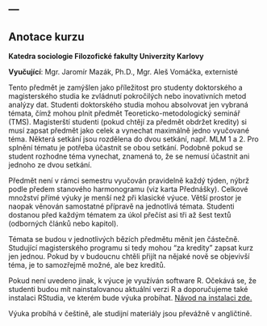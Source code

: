 ---
---

## Anotace kurzu

**Katedra sociologie Filozofické fakulty Univerzity Karlovy**

**Vyučující**: Mgr. Jaromír Mazák, Ph.D., Mgr. Aleš Vomáčka, externisté

Tento předmět je zamýšlen jako příležitost pro studenty doktorského a magisterského studia ke zvládnutí pokročilých nebo inovativních metod analýzy dat. Studenti doktorského studia mohou absolvovat jen vybraná témata, čímž mohou plnit předmět Teoreticko-metodologický seminář (TMS). Magisterští studenti (pokud chtějí za předmět obdržet kredity) si musí zapsat předmět jako celek a vynechat maximálně jedno vyučované téma. Některá setkání jsou rozdělena do dvou setkání, např. MLM 1 a 2. Pro splnění tématu je potřeba účastnit se obou setkání. Podobně pokud se student rozhodne téma vynechat, znamená to, že se nemusí účastnit ani jednoho ze dvou setkání.

Předmět není v rámci semestru vyučován pravidelně každý týden, nýbrž podle předem stanového harmonogramu (viz karta Přednášky). Celkové množství přímé výuky je menší než při klasické výuce. Větší prostor je naopak věnován samostatné přípravě na jednotlivá témata. Studenti dostanou před každým tématem za úkol přečíst asi tři až šest textů (odborných článků nebo kapitol).

Témata se budou v jednotlivých bězích předmětu měnit jen částečně. Studující magisterského programu si tedy mohou "za kredity" zapsat kurz jen jednou. Pokud by v budoucnu chtěli přijít na nějaké nově se objevivší téma, je to samozřejmě možné, ale bez kreditů.

Pokud není uvedeno jinak, k výuce je využíván software R. Očekává se, že studenti budou mít nainstalovanou aktuální verzi R a doporučujeme také instalaci RStudia, ve kterém bude výuka probíhat. [Návod na instalaci zde.](https://sociology-fa-cu.github.io/Uvod_do_analyzy_dat_v_R/02_install_R.html)

Výuka probíhá v češtině, ale studijní materiály jsou převážně v angličtině.
